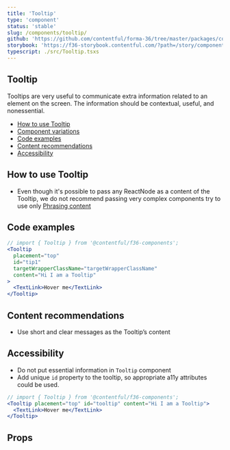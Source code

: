 ```yaml
---
title: 'Tooltip'
type: 'component'
status: 'stable'
slug: /components/tooltip/
github: 'https://github.com/contentful/forma-36/tree/master/packages/components/tooltip'
storybook: 'https://f36-storybook.contentful.com/?path=/story/components-tooltip--basic'
typescript: ./src/Tooltip.tsxs
---
```


## Tooltip

Tooltips are very useful to communicate extra information related to an element on the screen. The information should be contextual, useful, and nonessential.

- [How to use Tooltip](#how-to-use-Tooltip)
- [Component variations](#component-variations)
- [Code examples](#code-examples)
- [Content recommendations](#content-recommendations)
- [Accessibility](#accessibility)

## How to use Tooltip

- Even though it's possible to pass any ReactNode as a content of the Tooltip,
  we do not recommend passing very complex components try to use only [Phrasing content](https://developer.mozilla.org/en-US/docs/Web/Guide/HTML/Content_categories#Phrasing_content)

## Code examples

```jsx
// import { Tooltip } from '@contentful/f36-components';
<Tooltip
  placement="top"
  id="tip1"
  targetWrapperClassName="targetWrapperClassName"
  content="Hi I am a Tooltip"
>
  <TextLink>Hover me</TextLink>
</Tooltip>
```

## Content recommendations

- Use short and clear messages as the Tooltip’s content

## Accessibility

- Do not put essential information in `Tooltip` component
- Add unique `id` property to the tooltip, so appropriate a11y attributes could be used.

```jsx
// import { Tooltip } from '@contentful/f36-components';
<Tooltip placement="top" id="tooltip" content="Hi I am a Tooltip">
  <TextLink>Hover me</TextLink>
</Tooltip>
```

## Props


<Props of="Tooltip" />
